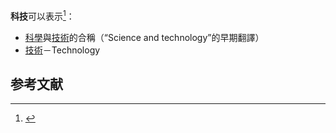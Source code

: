 '''科技'''可以表示<ref>{{Cite web |url=http://myweb.ncku.edu.tw/~chenjh/articles/wen.html |title=咬文嚼字 (1)－科學、科技、技術 |access-date=2014-07-10 |archive-url=https://web.archive.org/web/20160922164953/http://myweb.ncku.edu.tw/~chenjh/articles/wen.html |archive-date=2016-09-22 |dead-url=no }}</ref>：
* [[科學|科學]]與[[技術|技術]]的合稱（“Science and technology”的早期翻譯）
* [[技術|技術]]－Technology

== 参考文献 ==
{{Reflist}}

{{消歧義|CAT=二字消歧义}}